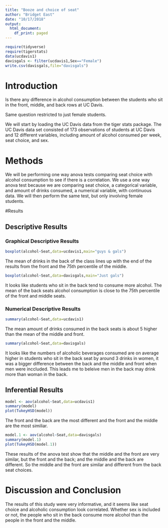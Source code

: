```yaml
---
title: "Booze and choice of seat"
author: "Bridget East"
date: "10/17/2018"
output:
  html_document:
    df_print: paged
---
```


```r
require(tidyverse)
require(tigerstats)
data(ucdavis1)
davisgals <- filter(ucdavis1,Sex=="Female")
write.csv(davisgals,file="davisgals")
```

# Introduction

<!--In this section you explain what you are trying to show.  Where did the data come from?  What is the research or other question you are trying to answer?!-->
Is there any difference in alcohol consumption between the students who sit in the front, middle, and back rows at UC Davis.  
  
Same question restricted to just female students. 
  
We will start by loading the UC Davis data from the tiger stats package. The UC Davis data set consisted of 173 observations of students at UC Davis and 12 different variables, including amount of alcohol consumed per week, seat choice, and sex.
  

# Methods
  
  
We will be performing one way anova tests comparing seat choice with alcohol consumption to see if there is a correlation. We use a one way anova test because we are comparing seat choice, a categorical variable, and amount of drinks consumed, a numerical variable, with continuous data. We will then perform the same test, but only involving female students.
  
<!--Decide on your methods:  use "variable analysis" or other appropriate descriptors.  Make sure to choose at least one graphical method and at least one numerical method.!-->

#Results

<!--Divide this section into two sub-sections:  One for your descriptive  results and one for your inferential results.!-->

## Descriptive Results

### Graphical Descriptive Results

<!--Graphical results here.  Make sure to show your code.  Provide appropriate labels for axes, giving units if possible, and provide a good title for the graph, too.  Use the graphical results to describe the patterns if any that exist in the data as focused toward the research question!-->
```r
boxplot(alcohol~Seat,data=ucdavis1,main="guys & gals")
```
  
The mean of drinks in the back of the class lines up with the end of the results from the front and the 75th percentile of the middle.
  
```r
boxplot(alcohol~Seat,data=davisgals,main="Just gals")
```  
  
  
It looks like students who sit in the back tend to consume more alcohol. The mean of the back seats alcohol consumption is close to the 75th percentile of the front and middle seats.

  
### Numerical Descriptive Results

<!--Numerical results go here. Use the numerical results to describe the patterns if any that exist in the data as focused toward the research question!-->
  
```r
summary(alcohol~Seat,data=ucdavis1)
```
   
The mean amount of drinks consumed in the back seats is about 5 higher than the mean of the middle and front.
   
```r
summary(alcohol~Seat,data=davisgals)
```
    
It looks like the numbers of alcoholic beverages consumed are on average higher in students who sit in the back seat by around 3 drinks in women, it was a bigger difference between the back and the middle and front when men were inccluded. This leads me to beleive men in the back may drink more than woman in the back.
    
## Inferential Results

<!--State hypothesis clearly.  Make sure your discussion of the inferential test covers all the aspects that the test output produces, such as test statistic, p-value etc.  Make a decision about the null hypothesis, explain the assumptions on which the selected test/procedure was based, and why the chosen procedure satisfys the assumptions and is appropriate to answer the research question!-->
  
```r
model <- aov(alcohol~Seat,data=ucdavis1)
summary(model)
plot(TukeyHSD(model))
```
    
The front and the back are the most different and the front and the middle are the most similiar.
    
```r
model.1 <- aov(alcohol~Seat,data=davisgals)
summary(model.1)
plot(TukeyHSD(model.1))
```
  
These results of the anova test show that the middle and the front are very similar, but the front and the back; and the middle and the back are different. So the middle and the front are similar and different from the back seat choices.

# Discussion and Conclusion

<!--Discussion and conclusion here.  If you found a relationship be sure to consider whether the relationship occurs because one of the variavbles causes the other, or whether they perhasps are related for some other reason.  Watch the chapter 6 videos from the GeorgeTown videos collection.!-->
  
The results of this study were very informative, and it seems like seat choice and alcoholic consumption look correlated.  Whether sex is included or not, the people who sit in the back consume more alcohol than the people in the front and the middle. 
  
